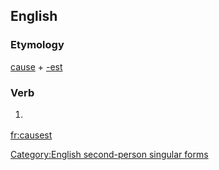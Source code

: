 ==English==

===Etymology===
[[cause]] + [[-est]]

===Verb===
{{en-verb form}}

# {{context|archaic|lang=en}} {{form of|Second-person singular simple present form|cause}}

[[Category:English second-person singular forms]]

[[fr:causest]]